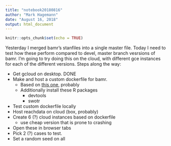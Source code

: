 ```yaml
---
title: "notebook20180816"
author: "Mark Hagemann"
date: "August 16, 2018"
output: html_document
---
```


```r
knitr::opts_chunk$set(echo = TRUE)
```

Yesterday I merged bamr's stanfiles into a single master file. Today I need to test how these perform compared to devel, master branch vesrsions of bamr. I'm going to try doing this on the cloud, with different gce instances for each of the different versions. Steps along the way:

- Get gcloud on desktop. DONE
- Make and host a custom dockerfile for bamr.
    - Based on [this one](https://hub.docker.com/r/jonzelner/rstan/~/dockerfile/), probably
    - Additionally install these R packages
        - devtools
        - swotr
- Test custom dockerfile locally
- Host reachdata on cloud (box, probably)
- Create 6 (?) cloud instances based on dockerfile
    - use cheap version that is prone to crashing
- Open these in browser tabs
- Pick 2 (?) cases to test. 
- Set a random seed on all 